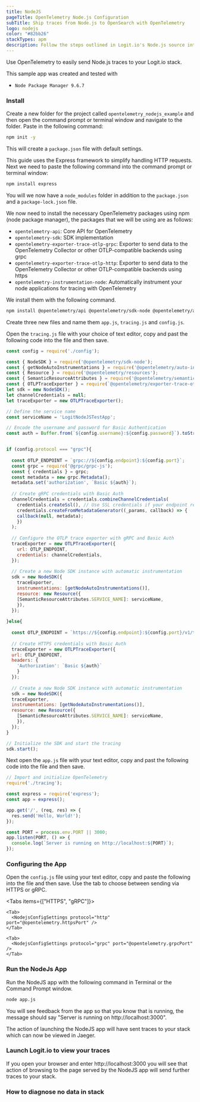```yaml
---
title: NodeJS
pageTitle: OpenTelemetry Node.js Configuration
subTitle: Ship traces from Node.js to OpenSearch with OpenTelemetry
logo: nodejs
color: "#82bb26"
stackTypes: apm
description: Follow the steps outlined in Logit.io's Node.js source integrations to ship traces from Node.js to OpenSearch with OpenTelemetry.
---
```


Use OpenTelemetry to easily send Node.js traces to your Logit.io stack.

<Callout type="info">
  This sample app was created and tested with

  - `Node Package Manager 9.6.7`
</Callout>

<Steps>

  ### Install

  Create a new folder for the project called `opentelemetry_nodejs_example` and then open the command prompt or terminal window and navigate to the folder. Paste in the following command:

  ```bash copy
  npm init -y
  ```

  This will create a `package.json` file with default settings.

  This guide uses the Express framework to simplify handling HTTP requests. Next we need to paste the following command into the command prompt or terminal window:

  ```bash copy
  npm install express
  ```

  You will we now have a `node_modules` folder in addition to the `package.json` and a `package-lock.json` file.

  We now need to install the necessary OpenTelemetry packages using npm (node package manager), the packages that we will be using are as follows:

  - `opentelemetry-api`: Core API for OpenTelemetry
  - `opentelemetry-sdk`: SDK implementation
  - `opentelemetry-exporter-trace-otlp-grpc`: Exporter to send data to the OpenTelemetry Collector or other OTLP-compatible backends using grpc
  - `opentelemetry-exporter-trace-otlp-http`: Exporter to send data to the OpenTelemetry Collector or other OTLP-compatible backends using https
  - `opentelemetry-instrumentation-node`: Automatically instrument your node applications for tracing with OpenTelemetry

  We install them with the following command.

  ```bash copy
  npm install @opentelemetry/api @opentelemetry/sdk-node @opentelemetry/auto-instrumentations-node @opentelemetry/sdk-trace-base @opentelemetry/exporter-trace-otlp-http @opentelemetry/exporter-trace-otlp-grpc
  ```
  
  Create three new files and name them `app.js`, `tracing.js` and `config.js`.

  Open the `tracing.js` file with your choice of text editor, copy and past the following code into the file and then save.

  ```js copy
  const config = require('./config');

  const { NodeSDK } = require('@opentelemetry/sdk-node');
  const { getNodeAutoInstrumentations } = require('@opentelemetry/auto-instrumentations-node');
  const { Resource } = require('@opentelemetry/resources');
  const { SemanticResourceAttributes } = require('@opentelemetry/semantic-conventions');
  const { OTLPTraceExporter } = require(`@opentelemetry/exporter-trace-otlp-${config.protocol}`);
  let sdk = new NodeSDK();
  let channelCredentials = null;
  let traceExporter = new OTLPTraceExporter();

  // Define the service name
  const serviceName = 'LogitNodeJSTestApp';

  // Encode the username and password for Basic Authentication
  const auth = Buffer.from(`${config.username}:${config.password}`).toString('base64');


  if (config.protocol === "grpc"){
    
    const OTLP_ENDPOINT = `grpc://${config.endpoint}:${config.port}`;
    const grpc = require('@grpc/grpc-js');
    const { credentials } = grpc;
    const metadata = new grpc.Metadata();
    metadata.set('authorization', `Basic ${auth}`);
    
    // Create gRPC credentials with Basic Auth
    channelCredentials = credentials.combineChannelCredentials(
      credentials.createSsl(), // Use SSL credentials if your endpoint requires it
      credentials.createFromMetadataGenerator((_params, callback) => {
      callback(null, metadata);
      })
    );
    
    // Configure the OTLP trace exporter with gRPC and Basic Auth
    traceExporter = new OTLPTraceExporter({
      url: OTLP_ENDPOINT,
      credentials: channelCredentials,
    });
    
    // Create a new Node SDK instance with automatic instrumentation
    sdk = new NodeSDK({
      traceExporter,
      instrumentations: [getNodeAutoInstrumentations()],
      resource: new Resource({
      [SemanticResourceAttributes.SERVICE_NAME]: serviceName,
      }),
    });
    
  }else{
    
    const OTLP_ENDPOINT = `https://${config.endpoint}:${config.port}/v1/traces`;
    
    // Create HTTPS credentials with Basic Auth
    traceExporter = new OTLPTraceExporter({
    url: OTLP_ENDPOINT,
    headers: {
      'Authorization': `Basic ${auth}`
      }
    });
    
    // Create a new Node SDK instance with automatic instrumentation
    sdk = new NodeSDK({
    traceExporter,
    instrumentations: [getNodeAutoInstrumentations()],
    resource: new Resource({
      [SemanticResourceAttributes.SERVICE_NAME]: serviceName,
      }),
    });
  }

  // Initialize the SDK and start the tracing
  sdk.start();
  ```

  Next open the `app.js` file with your text editor, copy and past the following code into the file and then save.

  ```js copy
  // Import and initialize OpenTelemetry
  require('./tracing');

  const express = require('express');
  const app = express();

  app.get('/', (req, res) => {
    res.send('Hello, World!');
  });

  const PORT = process.env.PORT || 3000;
  app.listen(PORT, () => {
    console.log(`Server is running on http://localhost:${PORT}`);
  });
  ```

  ### Configuring the App

  Open the `config.js` file using your text editor, copy and paste the following into the file and then save. Use the tab to choose between 
  sending via HTTPS or gRPC. 

  <Tabs items={["HTTPS", "gRPC"]}>
  
    <Tab>
      <NodejsConfigSettings protocol="http" port="@opentelemetry.httpsPort" />
    </Tab>

    <Tab>
      <NodejsConfigSettings protocol="grpc" port="@opentelemetry.grpcPort" />
    </Tab>

  </Tabs>

  ### Run the NodeJs App

  Run the NodeJS app with the following command in Terminal or the Command Prompt window.

  ```bash copy
  node app.js
  ```

  You will see feedback from the app so that you know that is running, the message should say "Server is running on http://localhost:3000".

  The action of launching the NodeJS app will have sent traces to your stack which can now be viewed in Jaeger.
  
  ### Launch Logit.io to view your traces

  <LaunchVisualizer type="apm" />

  If you open your browser and enter http://localhost:3000 you will see that action of browsing to the page served by the NodeJS app will 
  send further traces to your stack.

  ### How to diagnose no data in stack

  <DiagnoseNoData />

</Steps>